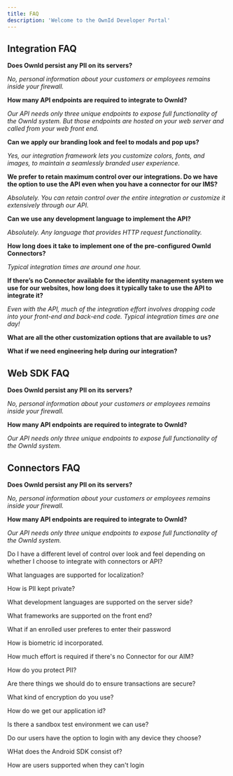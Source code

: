 ```yaml
---
title: FAQ
description: 'Welcome to the OwnId Developer Portal'
---
```

## Integration FAQ

**Does OwnId persist any PII on its servers?**

_No, personal information about your customers or employees remains inside your firewall._

**How many API endpoints are required to integrate to OwnId?**

_Our API needs only three unique endpoints to expose full functionality of the OwnId system. But those endpoints are hosted on your web server and called from your web front end._


**Can we apply our branding look and feel to modals and pop ups?**

_Yes, our integration framework lets you customize colors, fonts, and images, to maintain a seamlessly branded user experience._

**We prefer to retain maximum control over our integrations. Do we have the option to use the API even when you have a connector for our IMS?**

_Absolutely. You can retain control over the entire integration or customize it extensively through our API._

**Can we use any development language to implement the API?**

_Absolutely. Any language that provides HTTP request functionality._ 

**How long does it take to implement one of the pre-configured OwnId Connectors?**

_Typical integration times are around one hour._

**If there’s no Connector available for the identity management system we use for our websites, how long does it typically take to use the API to integrate it?**

_Even with the API, much of the integration effort involves dropping code into your front-end and  back-end code. Typical integration times are one day!_

**What are all the other customization options that are available to us?**

**What if we need engineering help during our integration?**

## Web SDK FAQ

**Does OwnId persist any PII on its servers?**

_No, personal information about your customers or employees remains inside your firewall._

**How many API endpoints are required to integrate to OwnId?**

_Our API needs only three unique endpoints to expose full functionality of the OwnId system._

## Connectors FAQ

**Does OwnId persist any PII on its servers?**

_No, personal information about your customers or employees remains inside your firewall._

**How many API endpoints are required to integrate to OwnId?**

_Our API needs only three unique endpoints to expose full functionality of the OwnId system._

Do I have a different level of control over look and feel depending on whether I choose to integrate with connectors or API?

What languages are supported for localization?

How is PII kept private?

What development languages are supported on the server side?

What frameworks are supported on the front end?

What if an enrolled user preferes to enter their password

How is biometric id incorporated.

How much effort is required if there's no Connector for our AIM?

How do you protect PII?

Are there things we should do to ensure transactions are secure?

What kind of encryption do you use?

How do we get our application id?

Is there a sandbox test environment we can use?

Do our users have the option to login with any device they choose?

WHat does the Android SDK consist of?

How are users supported when they can't login











